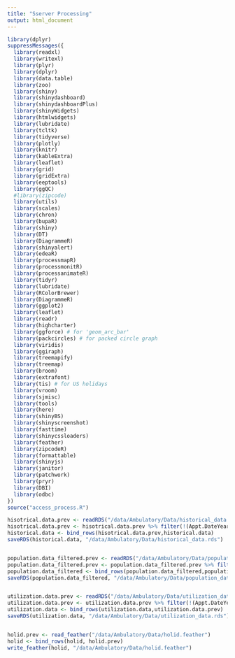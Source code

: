 ---
title: "Sserver Processing"
output: html_document
---


```{r cars}
library(dplyr)
suppressMessages({
  library(readxl)
  library(writexl)
  library(plyr)
  library(dplyr)
  library(data.table)
  library(zoo)
  library(shiny)
  library(shinydashboard)
  library(shinydashboardPlus)
  library(shinyWidgets)
  library(htmlwidgets)
  library(lubridate)
  library(tcltk)
  library(tidyverse)
  library(plotly)
  library(knitr)
  library(kableExtra)
  library(leaflet)
  library(grid)
  library(gridExtra)
  library(eeptools)
  library(ggQC)
  #library(zipcode)
  library(utils)
  library(scales)
  library(chron)
  library(bupaR)
  library(shiny)
  library(DT)
  library(DiagrammeR)
  library(shinyalert)
  library(edeaR)
  library(processmapR)
  library(processmonitR)
  library(processanimateR)
  library(tidyr)
  library(lubridate)
  library(RColorBrewer)
  library(DiagrammeR)
  library(ggplot2)
  library(leaflet)
  library(readr)
  library(highcharter)
  library(ggforce) # for 'geom_arc_bar'
  library(packcircles) # for packed circle graph
  library(viridis)
  library(ggiraph)
  library(treemapify)
  library(treemap)
  library(broom)
  library(extrafont)
  library(tis) # for US holidays
  library(vroom)
  library(sjmisc)
  library(tools)
  library(here)
  library(shinyBS)
  library(shinyscreenshot)
  library(fasttime)
  library(shinycssloaders)
  library(feather)
  library(zipcodeR)
  library(formattable)
  library(shinyjs)
  library(janitor)
  library(patchwork)
  library(pryr)
  library(DBI)
  library(odbc)
})
source("access_process.R")

hisotrical.data.prev <- readRDS("/data/Ambulatory/Data/historical_data.rds")
hisotrical.data.prev <- hisotrical.data.prev %>% filter(!(Appt.DateYear %in% c("2022-04-12")))
historical.data <- bind_rows(hisotrical.data.prev,historical.data)
saveRDS(historical.data, "/data/Ambulatory/Data/historical_data.rds")


population.data_filtered.prev <- readRDS("/data/Ambulatory/Data/population_data.rds")
population.data_filtered.prev <- population.data_filtered.prev %>% filter(!(Appt.DateYear %in% c("2022-04-12")))
population.data_filtered <- bind_rows(population.data_filtered,population.data_filtered.prev)
saveRDS(population.data_filtered, "/data/Ambulatory/Data/population_data.rds")


utilization.data.prev <- readRDS("/data/Ambulatory/Data/utilization_data.rds")
utilization.data.prev <- utilization.data.prev %>% filter(!(Appt.DateYear %in% c("2022-04-12")))
utilization.data <- bind_rows(utilization.data,utilization.data.prev)
saveRDS(utilization.data, "/data/Ambulatory/Data/utilization_data.rds")


holid.prev <- read_feather("/data/Ambulatory/Data/holid.feather")
holid <- bind_rows(holid, holid.prev)
write_feather(holid, "/data/Ambulatory/Data/holid.feather")


```

